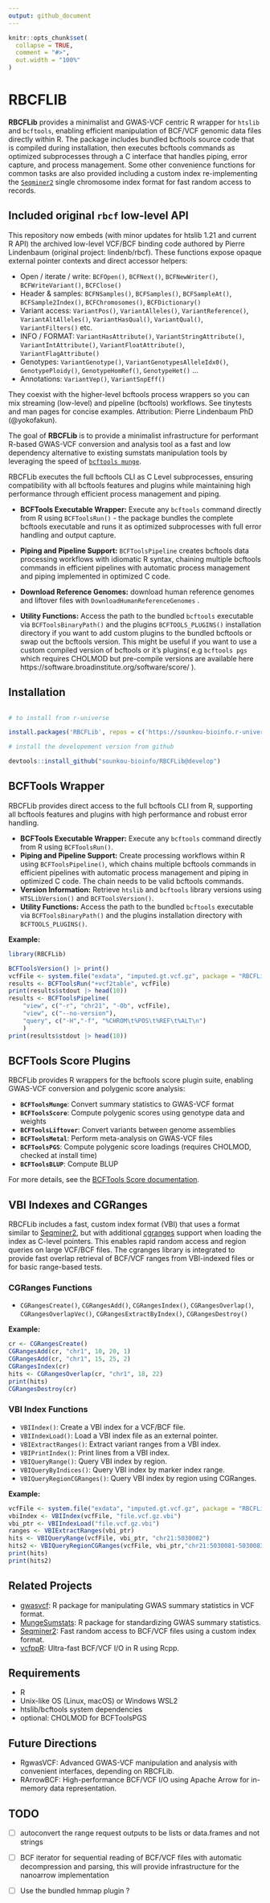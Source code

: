 ```yaml
---
output: github_document
---
```


```r
knitr::opts_chunk$set(
  collapse = TRUE,
  comment = "#>",
  out.width = "100%"
)
```

# RBCFLIB

**RBCFLib** provides a minimalist and GWAS-VCF centric R wrapper for `htslib` and `bcftools`, enabling efficient manipulation of BCF/VCF genomic data files directly within R. The package includes bundled bcftools source code that is compiled during installation, then executes bcftools commands as optimized subprocesses through a C interface that handles piping, error capture, and process management. Some other convenience functions for common tasks are also provided including a custom index re-implementing the [`Seqminer2`](https://github.com/zhanxw/seqminer) single chromosome index format for fast random access to records.

## Included original `rbcf` low-level API

This repository now embeds (with minor updates for htslib 1.21 and current R API) the archived low-level VCF/BCF binding code authored by Pierre Lindenbaum (original project: lindenb/rbcf). These functions expose opaque external pointer contexts and direct accessor helpers:

- Open / iterate / write: `BCFOpen()`, `BCFNext()`, `BCFNewWriter()`, `BCFWriteVariant()`, `BCFClose()`
- Header & samples: `BCFNSamples()`, `BCFSamples()`, `BCFSampleAt()`, `BCFSample2Index()`, `BCFChromosomes()`, `BCFDictionary()`
- Variant access: `VariantPos()`, `VariantAlleles()`, `VariantReference()`, `VariantAltAlleles()`, `VariantHasQual()`, `VariantQual()`, `VariantFilters()` etc.
- INFO / FORMAT: `VariantHasAttribute()`, `VariantStringAttribute()`, `VariantIntAttribute()`, `VariantFloatAttribute()`, `VariantFlagAttribute()`
- Genotypes: `VariantGenotype()`, `VariantGenotypesAlleleIdx0()`, `GenotypePloidy()`, `GenotypeHomRef()`, `GenotypeHet()` …
- Annotations: `VariantVep()`, `VariantSnpEff()`

They coexist with the higher-level bcftools process wrappers so you can mix streaming (low-level) and pipeline (bcftools) workflows. See tinytests and man pages for concise examples. Attribution: Pierre Lindenbaum PhD (@yokofakun).

The goal of **RBCFLib** is to provide a minimalist infrastructure for performant R-based GWAS-VCF conversion and analysis tool as a fast and low dependency alternative to existing sumstats manipulation tools by leveraging the speed of [`bcftools munge`](https://github.com/freeseek/score).

RBCFLib executes the full bcftools CLI as C Level subprocesses, ensuring compatibility with all bcftools features and plugins while maintaining high performance through efficient process management and piping.

-   **BCFTools Executable Wrapper:** Execute any `bcftools` command directly from R using `BCFToolsRun()` - the package bundles the complete bcftools executable and runs it as optimized subprocesses with full error handling and output capture.

-   **Piping and Pipeline Support:**  `BCFToolsPipeline` creates bcftools data processing workflows with idiomatic R syntax, chaining multiple bcftools commands in efficient pipelines with automatic process management and piping implemented in optimized C code.

-   **Download Reference Genomes:** download human reference genomes and liftover files with `DownloadHumanReferenceGenomes` .

-   **Utility Functions:** Access the path to the bundled `bcftools` executable via `BCFToolsBinaryPath()` and the plugins `BCFTOOLS_PLUGINS()` installation directory if you want to add custom plugins to the bundled bcftools or swap out the bcftools version. This might be useful if you want to use a custom compiled version of bcftools or it's plugins( e.g `bcftools pgs` which requires CHOLMOD but pre-compile versions are available here https://software.broadinstitute.org/software/score/ ).

## Installation

``` r

# to install from r-universe

install.packages('RBCFLib', repos = c('https://sounkou-bioinfo.r-universe.dev'))

# install the developement version from github

devtools::install_github("sounkou-bioinfo/RBCFLib@develop")
```

## BCFTools Wrapper

RBCFLib provides direct access to the full bcftools CLI from R, supporting all bcftools features and plugins with high performance and robust error handling.

-   **BCFTools Executable Wrapper:** Execute any `bcftools` command directly from R using `BCFToolsRun()`.
-   **Piping and Pipeline Support:** Create processing workflows within R using `BCFToolsPipeline()`, which chains multiple bcftools commands in efficient pipelines with automatic process management and piping in optimized C code. The chain needs to be valid bcftools commands.
-   **Version Information:** Retrieve `htslib` and `bcftools` library versions using `HTSLibVersion()` and `BCFToolsVersion()`.
-   **Utility Functions:** Access the path to the bundled `bcftools` executable via `BCFToolsBinaryPath()` and the plugins installation directory with `BCFTOOLS_PLUGINS()`.

**Example:**


```r
library(RBCFLib)
```

```r
BCFToolsVersion() |> print()
vcfFile <- system.file("exdata", "imputed.gt.vcf.gz", package = "RBCFLib")
results <- BCFToolsRun("+vcf2table", vcfFile)
print(results$stdout |> head(10))
results <- BCFToolsPipeline(
    "view", c("-r", "chr21", "-Ob", vcfFile),
    "view", c("--no-version"),
    "query", c("-H","-f", "%CHROM\t%POS\t%REF\t%ALT\n")
    )
print(results$stdout |> head(10))
```

## BCFTools Score Plugins

RBCFLib provides R wrappers for the bcftools score plugin suite, enabling GWAS-VCF conversion and polygenic score analysis:

-   **`BCFToolsMunge`**: Convert summary statistics to GWAS-VCF format
-   **`BCFToolsScore`**: Compute polygenic scores using genotype data and weights
-   **`BCFToolsLiftover`**: Convert variants between genome assemblies
-   **`BCFToolsMetal`**: Perform meta-analysis on GWAS-VCF files
-   **`BCFToolsPGS`**: Compute polygenic score loadings (requires CHOLMOD, checked at install time)
-   **`BCFToolsBLUP`**: Compute BLUP

For more details, see the [BCFTools Score documentation](https://github.com/freeseek/score).

## VBI Indexes and CGRanges

RBCFLib includes a fast, custom index format (VBI) that uses a format similar to [Seqminer2](https://github.com/zhanxw/seqminer), but with additional [cgranges](https://github.com/lh3/cgranges/) support when loading the index as C-level pointers. This enables rapid random access and region queries on large VCF/BCF files. The cgranges library is integrated to provide fast overlap retrieval of BCF/VCF ranges from VBI-indexed files or for basic range-based tests.

### CGRanges Functions

-   `CGRangesCreate()`, `CGRangesAdd()`, `CGRangesIndex()`, `CGRangesOverlap()`, `CGRangesOverlapVec()`, `CGRangesExtractByIndex()`, `CGRangesDestroy()`

**Example:**

```r
cr <- CGRangesCreate()
CGRangesAdd(cr, "chr1", 10, 20, 1)
CGRangesAdd(cr, "chr1", 15, 25, 2)
CGRangesIndex(cr)
hits <- CGRangesOverlap(cr, "chr1", 18, 22)
print(hits)
CGRangesDestroy(cr)
```

### VBI Index Functions

-   `VBIIndex()`: Create a VBI index for a VCF/BCF file.
-   `VBIIndexLoad()`: Load a VBI index file as an external pointer.
-   `VBIExtractRanges()`: Extract variant ranges from a VBI index.
-   `VBIPrintIndex()`: Print lines from a VBI index.
-   `VBIQueryRange()`: Query VBI index by region.
-   `VBIQueryByIndices()`: Query VBI index by marker index range.
-   `VBIQueryRegionCGRanges()`: Query VBI index by region using CGRanges.

**Example:**

```r
vcfFile <- system.file("exdata", "imputed.gt.vcf.gz", package = "RBCFLib")
vbiIndex <- VBIIndex(vcfFile, "file.vcf.gz.vbi")
vbi_ptr <- VBIIndexLoad("file.vcf.gz.vbi")
ranges <- VBIExtractRanges(vbi_ptr)
hits <- VBIQueryRange(vcfFile, vbi_ptr, "chr21:5030082")
hits2 <- VBIQueryRegionCGRanges(vcfFile, vbi_ptr,"chr21:5030081-5030083")
print(hits)
print(hits2)
```

## Related Projects

-   [gwasvcf](https://github.com/MRCIEU/gwasvcf): R package for manipulating GWAS summary statistics in VCF format.
-   [MungeSumstats](https://github.com/Al-Murphy/MungeSumstats): R package for standardizing GWAS summary statistics.
-   [Seqminer2](https://github.com/zhanxw/seqminer): Fast random access to BCF/VCF files using a custom index format.
-   [vcfppR](https://github.com/Zilong-Li/vcfppR): Ultra-fast BCF/VCF I/O in R using Rcpp.

## Requirements

-   R
-   Unix-like OS (Linux, macOS) or Windows WSL2
-   htslib/bcftools system dependencies
-   optional: CHOLMOD for BCFToolsPGS

## Future Directions

-   RgwasVCF: Advanced GWAS-VCF manipulation and analysis with convenient interfaces, depending on RBCFLib.
-   RArrowBCF: High-performance BCF/VCF I/O using Apache Arrow for in-memory data representation.
  

## TODO

- [ ] autoconvert the range request outputs to be lists or data.frames and not strings

- [ ] BCF iterator for sequential reading of BCF/VCF files with automatic decompression and parsing, this will provide infrastructure for the nanoarrow implementation

- [ ] Use the bundled hmmap plugin ?